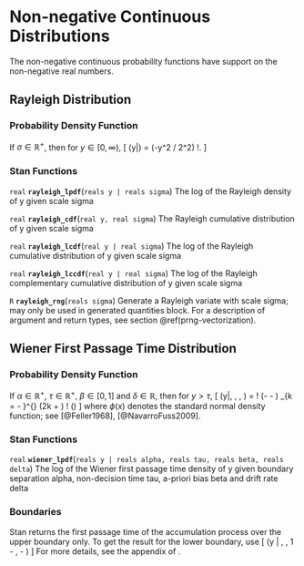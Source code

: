 # Non-negative Continuous Distributions

The non-negative continuous probability functions have support on the non-negative real numbers.

## Rayleigh Distribution

### Probability Density Function

If $\sigma \in \mathbb{R}^+$, then for $y \in [0,\infty)$, \[ \text{Rayleigh}(y|\sigma) = \frac{y}{\sigma^2} \exp(-y^2 / 2\sigma^2) \!. \]

\pitem{y}{rayleigh}{sigma}

### Stan Functions

`real` **`rayleigh_lpdf`**(`reals y | reals sigma`)
The log of the Rayleigh density of y given scale sigma

`real` **`rayleigh_cdf`**(`real y, real sigma`)
The Rayleigh cumulative distribution of y given scale sigma

`real` **`rayleigh_lcdf`**(`real y | real sigma`)
The log of the Rayleigh cumulative distribution of y given scale sigma

`real` **`rayleigh_lccdf`**(`real y | real sigma`)
The log of the Rayleigh complementary cumulative distribution of y given scale sigma

`R` **`rayleigh_rng`**(`reals sigma`)
Generate a Rayleigh variate with scale sigma; may only be used in generated quantities block. For a description of argument and return types, see section \@ref(prng-vectorization).

## Wiener First Passage Time Distribution

### Probability Density Function

If $\alpha \in \mathbb{R}^+$, $\tau \in \mathbb{R}^+$, $\beta \in [0, 1]$ and $\delta \in \mathbb{R}$, then for $y > \tau$, \[ \text{Wiener}(y|\alpha, \tau, \beta, \delta) = \frac{\alpha^3}{(y-\tau)^{3/2}} \exp \! \left(- \delta \alpha \beta - \frac{\delta^2(y-\tau)}{2}\right) \sum_{k = - \infty}^{\infty} (2k + \beta) \phi \! \left(\frac{2k \alpha + \beta}{\sqrt{y - \tau}}\right) \] where $\phi(x)$ denotes the standard normal density function;  see [@Feller1968], [@NavarroFuss2009].

\pitem{y}{wiener}{alpha, tau, beta, delta}

### Stan Functions

`real` **`wiener_lpdf`**(`reals y | reals alpha, reals tau, reals beta, reals delta`)
The log of the Wiener first passage time density of y given boundary separation alpha, non-decision time tau, a-priori bias beta and drift rate delta

### Boundaries

Stan returns the first passage time of the accumulation process over the upper boundary only. To get the result for the lower boundary, use \[ \text{wiener}(y | \alpha, \tau, 1 - \beta, - \delta) \] For more details, see the appendix of \citet{Vandekerckhove-Wabersich:2014}.


